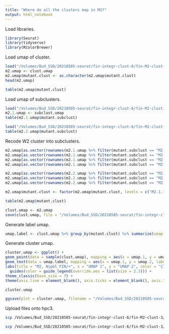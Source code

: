 ```yaml
---
title: "Where do all the clusters map in M2?"
output: html_notebook
---
```


Load libraries.
```r
library(Seurat)
library(tidyverse)
library(RColorBrewer)
```

Load umap of cluster.
```r
load("/Volumes/Bud_SSD/20210505-seurat/fin-integr-clust-6/fin-M2-clust-3/umap-by-cluster-fin-M2-clust-3.Robj")
m2.umap <- clust.umap
m2.umap$mutant.clust <- as.character(m2.umap$mutant.clust)
head(m2.umap)

table(m2.umap$mutant.clust)
```

Load umap of subclusters.
```r
load("/Volumes/Bud_SSD/20210505-seurat/fin-integr-clust-6/fin-M2-clust-3/fin-M2_1-clust-2/umap-by-cluster-fin-M2_1-clust-2-4.Robj")
m2.1.umap <- subclust.umap
table(m2.1.umap$mutant.subclust)

load("/Volumes/Bud_SSD/20210505-seurat/fin-integr-clust-6/fin-M2-clust-3/fin-M2_2-clust-3/umap-by-cluster-fin-M2_2-clust-3.Robj")
table(m2.2.umap$mutant.subclust)

```

Recode W2 cluster into subclusters.
```r
m2.umap[as.vector(rownames(m2.1.umap %>% filter(mutant.subclust == "M2.1.1.1"))), "mutant.clust"] <- "M2.1.1.1"
m2.umap[as.vector(rownames(m2.1.umap %>% filter(mutant.subclust == "M2.1.1.2"))), "mutant.clust"] <- "M2.1.1.2"
m2.umap[as.vector(rownames(m2.1.umap %>% filter(mutant.subclust == "M2.1.1.3"))), "mutant.clust"] <- "M2.1.1.3"
m2.umap[as.vector(rownames(m2.1.umap %>% filter(mutant.subclust == "M2.1.2"))), "mutant.clust"] <- "M2.1.2"

m2.umap[as.vector(rownames(m2.2.umap %>% filter(mutant.subclust == "M2.2.1"))), "mutant.clust"] <- "M2.2.1"
m2.umap[as.vector(rownames(m2.2.umap %>% filter(mutant.subclust == "M2.2.2"))), "mutant.clust"] <- "M2.2.2"
m2.umap[as.vector(rownames(m2.2.umap %>% filter(mutant.subclust == "M2.2.3"))), "mutant.clust"] <- "M2.2.3"

m2.umap$mutant.clust <- factor(m2.umap$mutant.clust, levels = c("M2.1.1.1", "M2.1.1.2", "M2.1.1.3", "M2.1.2",  "M2.2.1", "M2.2.2", "M2.2.3", "M2.3"))

table(m2.umap$mutant.clust)
```

```r
clust.umap <- m2.umap
save(clust.umap, file = "/Volumes/Bud_SSD/20210505-seurat/fin-integr-clust-6/fin-M2-clust-3/umap-by-cluster-fin-M2-clust-3-8.Robj")
```

Generate label umap.
```r
umap.label <- clust.umap %>% group_by(mutant.clust) %>% summarize(umap.1 = median(umap.1), umap.2 = median(umap.2))
```

Generate cluster umap.
```r
cluster.umap <- ggplot() +
geom_point(data = sample(clust.umap), mapping = aes(x = umap.1, y = umap.2, color = mutant.clust), size = 0.1) +
geom_text(data = umap.label, mapping = aes(x = umap.1, y = umap.2, label = mutant.clust), size = 3.5) +
labs(title = "M2, Nipbl FIN/+", x = "UMAP 1", y = "UMAP 2", color = "Cluster") +
  guides(color = guide_legend(override.aes = list(size = 2.3))) +
theme_classic(base_size = 7) +
theme(axis.line = element_blank(), axis.ticks = element_blank(), axis.text = element_blank(), plot.title = element_text(hjust = 0.5, size = 7), legend.key.size = unit(7, "pt"))

cluster.umap
```

```r
ggsave(plot = cluster.umap, filename = "/Volumes/Bud_SSD/20210505-seurat/fin-integr-clust-6/fin-M2-clust-3/umap-by-cluster-fin-M2-clust-3-8.png", device = "png", width = 6.5, height = 4.5, units = "in")
```

Upload files onto hpc3.
```bash
scp /Volumes/Bud_SSD/20210505-seurat/fin-integr-clust-6/fin-M2-clust-3/umap-by-cluster-fin-M2-clust-3-8.png schea2@hpc3.rcic.uci.edu:/dfs6/pub/schea2/20210505-seurat/fin-integr-clust-6/fin-M2-clust-3

scp /Volumes/Bud_SSD/20210505-seurat/fin-integr-clust-6/fin-M2-clust-3/umap-by-cluster-fin-M2-clust-3-8.Robj schea2@hpc3.rcic.uci.edu:/dfs6/pub/schea2/20210505-seurat/fin-integr-clust-6/fin-M2-clust-3
```
